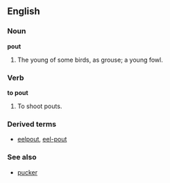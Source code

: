 ==English==
===Noun===
'''pout'''

#The young of some birds, as grouse; a young fowl.

===Verb===
'''to pout'''

#To shoot pouts.

===Derived terms===
*[[eelpout]], [[eel-pout]]

===See also===
*[[pucker]]

{{webster}}
